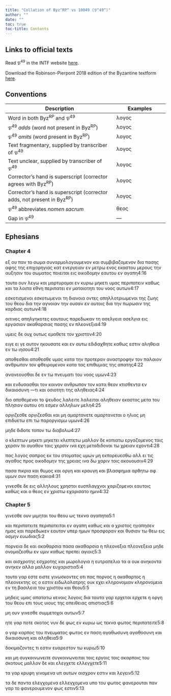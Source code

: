 ```yaml
---
title: "Collation of Byz^RP^ vs 10049 (𝔓^49^)"
author: ""
date: ""
toc: true
toc-title: Contents
---
```


::: {.callout-note appearance="minimal" icon="false" collapse="true"}
# Links to official texts

Read 𝔓^49^ in the INTF website [here](https://ntvmr.uni-muenster.de/manuscript-workspace?docID=10049).

Download the Robinson-Pierpont 2018 edition of the Byzantine textform [here](https://web.archive.org/web/20210413060536/https://byzantinetext.com/wp-content/uploads/2021/03/robinson-pierpont-2018-gnt-edition.pdf).


:::


::: {.callout-note appearance="minimal" icon="false" collapse="true"}
# Conventions

| Description                                                              	| Examples                           	|
|--------------------------------------------------------------------------	|------------------------------------	|
| Word in both Byz^RP^ and 𝔓^49^                                   	| λογος                              	|
| 𝔓^49^ *adds* (word not present in Byz^RP^)                       	| [λογος]{.greek-added}            	|
| 𝔓^49^ *omits* (word present in Byz^RP^)                          	| [λογος]{.greek-omitted}          	|
| Text fragmentary, supplied by transcriber of 𝔓^49^               	| [λογος]{.greek-supplied}         	|
| Text unclear, supplied by transcriber of 𝔓^49^                   	| [λογος]{.unclear}                	|
| Corrector's hand is superscript (corrector agrees with Byz^RP^)          	| [λογος]{.corr}                   	|
| Corrector's hand is superscript (corrector adds, not present in Byz^RP^) 	| [[λογος]{.corr}]{.greek-added} 	|
| 𝔓^49^ abbreviates *nomen sacrum*                                 	| [θεος]{.greek-abbr}            	|
| Gap in 𝔓^49^                                                     	| [―]{.gap}                        	|
:::

## Ephesians

### Chapter 4

[εξ]{.greek-omitted} [ου]{.greek-omitted} [παν]{.greek-omitted} [το]{.greek-omitted} [σωμα]{.greek-omitted} [συναρμολογουμενον]{.greek-omitted} [και]{.greek-omitted} [συμβιβαζομενον]{.greek-omitted} [δια]{.greek-omitted} [πασης]{.greek-omitted} [αφης]{.greek-omitted} [της]{.greek-omitted} [επιχορηγιας]{.greek-omitted} [κατ]{.greek-omitted} [ενεργειαν]{.greek-omitted} [εν]{.greek-omitted} [μετρω]{.greek-omitted} [ενος]{.greek-omitted} [εκαστου]{.greek-omitted} [μερους]{.greek-omitted} [την]{.greek-omitted} [αυξησιν]{.greek-omitted} [του]{.greek-omitted} [σωματος]{.greek-omitted} [ποιειται]{.greek-omitted} [εις]{.greek-omitted} [οικοδομην]{.greek-supplied} [εαυτου]{.greek-supplied} [εν]{.unclear} αγαπ[η]{.greek-supplied}[4:16]{.aside}

[το]{.greek-supplied}[υ]{.unclear}τ[ο]{.unclear} [ου]{.unclear}ν [λ]{.unclear}[εγω]{.greek-supplied} [και]{.greek-supplied} [μαρτυρομ]{.greek-supplied}[α]{.unclear}ι εν [κυριω]{.greek-abbr} μ[η]{.unclear}κετι υ[μας]{.greek-supplied} [π]{.greek-supplied}[ερ]{.unclear}[ι]{.greek-supplied}[π]{.unclear}ατ[ειν]{.greek-supplied} [καθως]{.greek-supplied} [και]{.greek-supplied} [τα]{.greek-supplied} [λοιπα]{.greek-omitted} [ε]{.unclear}θνη περιπατει ε[ν]{.unclear} [ματαιοτ]{.greek-supplied}[ητ]{.unclear}ι του [νοος]{.greek-supplied} αυτων[4:17]{.aside}

[εσκοτισμενοι]{.greek-omitted} [εσκοτωμενοι]{.greek-added} τη δ[ια]{.greek-supplied}ν[οι]{.unclear}α οντες [απηλ]{.greek-supplied}λοτριω[μ]{.unclear}ενοι της ζωης του [θεου]{.greek-abbr} [δ]{.unclear}ια την αγνοι[αν]{.greek-supplied} [τη]{.greek-supplied}[ν]{.unclear} ουσαν εν αυτοις δια [τη]{.unclear}[ν]{.greek-supplied} [πωρ]{.greek-supplied}[ω]{.unclear}σιν της [καρδια]{.greek-supplied}ς α[υ]{.unclear}τω[ν]{.unclear}[4:18]{.aside}

οιτινες απηλ[γηκοτες]{.greek-supplied} [ε]{.unclear}αυτους [παρεδ]{.greek-supplied}[ω]{.unclear}καν τ[η]{.unclear} [ασελγεια]{.greek-omitted} [[α]{.unclear}σελγια]{.greek-added} [ε]{.unclear}ι[ς]{.greek-supplied} εργ[α]{.unclear}[σιαν]{.greek-supplied} [α]{.unclear}καθαρ[σιας]{.greek-supplied} [πασης]{.greek-supplied} [εν]{.greek-supplied} [πλεο]{.greek-supplied}[νεξ]{.unclear}ια[4:19]{.aside}

υ[μ]{.unclear}[εις]{.greek-supplied} [δε]{.greek-supplied} [ουχ]{.unclear} ουτως [εμαθετε]{.greek-supplied} [τον]{.greek-supplied} [χριστον]{.greek-abbr}[4:20]{.aside}

[ειγε]{.greek-omitted} [[ει]{.greek-supplied}]{.greek-added} [[γε]{.greek-supplied}]{.greek-added} [α]{.unclear}υτον η[κ]{.unclear}[ουσατ]{.greek-supplied}[ε]{.unclear} και εν αυτ[ω]{.unclear} [εδιδαχθητε]{.greek-supplied} [καθως]{.greek-supplied} [εστι]{.greek-supplied}[ν]{.unclear} [αληθεια]{.unclear} [εν]{.unclear} [τω]{.greek-supplied} [ιησου]{.greek-abbr}[4:21]{.aside}

[αποθεσθαι]{.greek-omitted} [[α]{.greek-supplied}[π]{.unclear}οθεσθ[ε]{.unclear}]{.greek-added} [υμας]{.greek-supplied} [κατα]{.greek-supplied} [τη]{.greek-supplied}[ν]{.unclear} προ[τεραν]{.greek-supplied} [α]{.greek-supplied}ναστροφ[η]{.unclear}[ν]{.greek-supplied} [το]{.greek-supplied}[ν]{.unclear} παλαιον α[ν]{.unclear}[θρωπον]{.greek-supplied} [τον]{.greek-supplied} [φθει]{.unclear}ρομενον κατα τα[ς]{.greek-supplied} [ε]{.greek-supplied}[π]{.unclear}ιθυμιας της [απατης]{.greek-supplied}[4:22]{.aside}

[ανα]{.greek-supplied}νε[ο]{.unclear}υσθαι δε [εν]{.greek-added} τω [πνευματι]{.greek-abbr} [το]{.greek-supplied}υ νοος υμων[4:23]{.aside}

[και]{.greek-supplied} [ενδυσασ]{.greek-supplied}[θαι]{.unclear} [τ]{.unclear}ον καινον αν[θ]{.unclear}[ρωπο]{.greek-supplied}[ν]{.unclear} τον κατα [θεον]{.greek-abbr} [κτισ]{.greek-supplied}[θ]{.unclear}εν[τ]{.unclear}α εν δικαιοσυν[η]{.unclear} [[―]{.gap}[τι]{.unclear}]{.greek-added} [και]{.greek-omitted} [οσιοτητι]{.greek-omitted} της αλη[θειας]{.greek-supplied}[4:24]{.aside}

[δι]{.greek-supplied}[ο]{.unclear} απο[θ]{.unclear}εμενοι το ψευ[δ]{.unclear}[ος]{.greek-supplied} [λαλειτε]{.greek-omitted} [[λαλει]{.greek-supplied}[τ]{.unclear}[α]{.greek-supplied}[ι]{.unclear}]{.greek-added} αληθειαν [εκαστος]{.greek-supplied} [μ]{.greek-supplied}[ετ]{.unclear}α το[υ]{.unclear} πλησιον αυ[τ]{.unclear}[ου]{.greek-supplied} [οτι]{.greek-supplied} [εσμεν]{.greek-supplied} [αλληλ]{.unclear}ων [μελη]{.greek-supplied}[4:25]{.aside}

[οργιζεσθε]{.greek-omitted} [[ο]{.greek-supplied}[ρ]{.unclear}γι[ζε]{.unclear}σθαι]{.greek-added} και μ[η]{.unclear} [αμαρτανετε]{.greek-omitted} [αμα[ρτ]{.unclear}αν[ετ]{.greek-supplied}[α]{.unclear}ι]{.greek-added} ο ηλιος [μη]{.greek-supplied} [επ]{.greek-supplied}[ι]{.unclear}δυετω επι [τω]{.greek-omitted} παρ[ο]{.unclear}[ργ]{.greek-supplied}[ι]{.unclear}σμω υμ[ων]{.unclear}[4:26]{.aside}

μηδε [διδοτε]{.greek-supplied} [τ]{.greek-supplied}οπον τω διαβο[λω]{.unclear}[4:27]{.aside}

ο κλεπτω[ν]{.unclear} [μηκετι]{.greek-omitted} [[μ]{.unclear}ηκετει]{.greek-added} [κλεπτετ]{.greek-supplied}ω μαλλον δ[ε]{.greek-supplied} [κ]{.greek-supplied}[ο]{.unclear}πιατω ερ[γ]{.unclear}[α]{.greek-supplied}[ζ]{.unclear}ομενος [[ταις]{.greek-supplied}]{.greek-added} [[χερσι]{.greek-supplied}[ν]{.unclear}]{.greek-added} το αγαθον [ταις]{.greek-omitted} [χερσιν]{.greek-omitted} ινα εχη μ[ε]{.unclear}[τα]{.greek-supplied}[δ]{.unclear}ιδ[ο]{.unclear}ν[α]{.unclear}ι [τω]{.greek-supplied} [χρεια]{.greek-supplied}[ν]{.unclear} εχοντι[4:28]{.aside}

πας λογος σαπρος [ε]{.greek-supplied}[κ]{.unclear} του στοματος υμων [μη]{.greek-omitted} [εκπορευεσθω]{.greek-omitted} [αλλ]{.greek-omitted} [ει]{.greek-omitted} [τις]{.greek-omitted} [αγαθος]{.greek-omitted} [προς]{.greek-omitted} [οικοδομην]{.greek-omitted} [της]{.greek-omitted} [χρειας]{.greek-omitted} [ινα]{.greek-omitted} [δω]{.greek-omitted} [χαριν]{.greek-omitted} [τοις]{.greek-omitted} [ακουουσιν]{.greek-omitted}[4:29]{.aside}

[πασα]{.greek-omitted} [πικρια]{.greek-omitted} [και]{.greek-omitted} [θυμος]{.greek-omitted} [και]{.greek-omitted} [οργη]{.greek-omitted} [και]{.greek-omitted} [κραυγη]{.greek-omitted} [και]{.greek-omitted} [βλασφημια]{.greek-omitted} [αρθητω]{.greek-omitted} [αφ]{.greek-omitted} [υμων]{.greek-omitted} [συν]{.greek-omitted} [πα]{.greek-supplied}[ση]{.greek-supplied} [κ]{.greek-supplied}[ακια]{.unclear}[4:31]{.aside}

[γ]{.greek-supplied}[ιν]{.unclear}[εσθε]{.greek-supplied} [δ]{.unclear}ε εις α[λληλ]{.unclear}[ους]{.greek-supplied} [χρηστοι]{.greek-supplied} [ευσπλαγ]{.greek-supplied}[χ]{.greek-supplied}νοι χα[ρ]{.unclear}[ι]{.greek-supplied}[ζ]{.unclear}ο[μενοι]{.greek-supplied} εαυτοι[ς]{.greek-supplied} καθως [και]{.greek-omitted} ο [θεος]{.greek-abbr} [ε]{.unclear}[ν]{.greek-supplied} [χριστω]{.greek-abbr} [εχα]{.greek-supplied}ρισατο η[μ]{.unclear}[ιν]{.greek-supplied}[4:32]{.aside}

### Chapter 5

[γινεσθ]{.greek-supplied}[ε]{.unclear} ουν μιμηται του [θεου]{.greek-abbr} [ως]{.unclear} [τε]{.unclear}[κνα]{.greek-supplied} αγαπητα[5:1]{.aside}

κ[α]{.unclear}[ι]{.greek-supplied} [περιπατειτε]{.greek-omitted} [[πε]{.unclear}[ρι]{.greek-supplied}πατειται]{.greek-added} εν αγαπη καθως κ[αι]{.greek-supplied} ο [χριστος]{.greek-abbr} ηγαπησε[ν]{.greek-supplied} [ημ]{.greek-supplied}ας και παρεδωκε[ν]{.greek-supplied} εαυτον [υπερ]{.greek-supplied} ημων π[ρ]{.unclear}ο[σφορα]{.greek-supplied}[ν]{.unclear} [κα]{.unclear}ι θυσιαν τω [θεω]{.greek-abbr} [ε]{.unclear}[ι]{.greek-supplied}[ς]{.unclear} οσμη[ν]{.greek-supplied} [ευω]{.greek-supplied}διας[5:2]{.aside}

πορν[εια]{.greek-supplied} [δε]{.greek-supplied} [κ]{.unclear}αι [ακαθαρσια]{.greek-added} πασ[α]{.unclear} [ακαθαρσια]{.greek-omitted} η [πλεονεξια]{.greek-omitted} [[πλ]{.unclear}ε[ον]{.greek-supplied}εξεια]{.greek-added} μ[ηδ]{.unclear}[ε]{.greek-supplied} [ονο]{.greek-supplied}[μ]{.unclear}αζεσθω εν υμι[ν]{.unclear} [κ]{.greek-supplied}[α]{.unclear}θως π[ρεπει]{.greek-supplied} αγιοις[5:3]{.aside}

και [αισχροτης]{.greek-omitted} [ε[σ]{.unclear}[χροτ]{.greek-supplied}ης]{.greek-added} και [μω]{.unclear}[ρολογια]{.greek-supplied} [η]{.greek-supplied} [ευτραπελια]{.greek-supplied} [τα]{.greek-omitted} [[α]{.greek-supplied}]{.greek-added} ουκ [ανηκοντα]{.greek-omitted} [[α]{.unclear}νηκε[ν]{.unclear}]{.greek-added} [αλλ]{.unclear}[α]{.greek-supplied} [μ]{.greek-supplied}[αλ]{.unclear}[λον]{.greek-supplied} [ευχαριστια]{.greek-supplied}[5:4]{.aside}

[τουτο]{.greek-supplied} [γαρ]{.greek-supplied} [εστε]{.greek-omitted} [ειστε]{.greek-added} γι[ν]{.unclear}ωσ[κ]{.unclear}[ο]{.greek-supplied}ν[τ]{.unclear}[ες]{.greek-supplied} οτι [πα]{.unclear}[ς]{.greek-supplied} [πορνος]{.greek-supplied} [η]{.greek-supplied} [ακ]{.greek-supplied}α[θαρτος]{.greek-supplied} η πλεονεκτ[ης]{.unclear} [ος]{.greek-omitted} [[ο]{.unclear}]{.greek-added} [εσ]{.greek-supplied}[τ]{.unclear}ιν ειδωλ[ολατρης]{.unclear} ο[υ]{.unclear}[κ]{.greek-supplied} [εχει]{.greek-supplied} [κληρονομιαν]{.greek-omitted} [κληρονομεια]{.greek-added} ε[ν]{.unclear} [τη]{.greek-supplied} βασιλεια του [χριστου]{.greek-abbr} [κα]{.unclear}ι [θεου]{.greek-abbr}[5:5]{.aside}

[μηδεις]{.greek-supplied} υμας α[π]{.unclear}ατατ[ω]{.unclear} [κε]{.greek-supplied}[ν]{.unclear}οις λογοις δια [τα]{.unclear}υ[τα]{.unclear} [γαρ]{.greek-supplied} [ερχεται]{.greek-omitted} [[ερχε]{.greek-supplied}τε]{.greek-added} [η]{.unclear} οργη το[υ]{.unclear} [θεου]{.greek-abbr} [επι]{.greek-supplied} του[ς]{.unclear} [υ]{.unclear}ι[ο]{.unclear}υς της [απειθειας]{.greek-omitted} [απι[σ]{.unclear}τ[ι]{.unclear}α[ς]{.greek-supplied}]{.greek-added}[5:6]{.aside}

[μη]{.greek-supplied} ουν γινεσ[θ]{.unclear}[ε]{.greek-supplied} [συμμετ]{.greek-supplied}ο[χ]{.unclear}[οι]{.greek-supplied} [αυ]{.unclear}των[5:7]{.aside}

ητε γαρ [π]{.unclear}[οτε]{.greek-supplied} σκοτος ν[υν]{.greek-supplied} [δε]{.greek-supplied} [φω]{.greek-supplied}[ς]{.unclear} [εν]{.unclear} [κυριω]{.greek-abbr} ω[ς]{.unclear} τε[κ]{.unclear}[ν]{.greek-supplied}α [φ]{.unclear}[ωτος]{.greek-supplied} [πε]{.greek-supplied}ριπατει[τε]{.unclear}[5:8]{.aside}

[ο]{.greek-supplied} [γαρ]{.greek-supplied} [καρπ]{.greek-supplied}[ος]{.unclear} [το]{.unclear}υ [πνευματος]{.greek-omitted} [φωτος]{.greek-added} εν π[α]{.unclear}[ση]{.greek-supplied} [αγαθωσυνη]{.greek-omitted} [[αγα]{.greek-supplied}θοσυνη]{.greek-added} και [δ]{.unclear}[ικα]{.greek-supplied}ιοσυ[ν]{.unclear}η [και]{.unclear} αληθεια[5:9]{.aside}

[δ]{.unclear}οκι[μα]{.greek-supplied}ζοντες τι εσ[τ]{.unclear}[ι]{.greek-supplied}ν ευ[α]{.unclear}ρεσ[το]{.greek-supplied}[ν]{.unclear} τω [κυριω]{.greek-abbr}[5:10]{.aside}

και μη [συγκοινωνειτε]{.greek-omitted} [[συγ]{.greek-supplied}κοινωνειται]{.greek-added} τ[ο]{.unclear}ις εργοις τ[οις]{.greek-supplied} [α]{.unclear}καρποις του [σκ]{.unclear}[οτους]{.greek-supplied} μαλλον δε [κ]{.unclear}[α]{.greek-supplied}[ι]{.unclear} [ελεγχετε]{.greek-omitted} [ελλεγχε[τ]{.unclear}[ε]{.greek-supplied}]{.greek-added}[5:11]{.aside}

[τ]{.unclear}α [γαρ]{.greek-omitted} κρυφη γιν[ο]{.unclear}[μενα]{.greek-supplied} υπ αυτων [αι]{.greek-supplied}σ[χ]{.unclear}ρον εστιν και λεγειν[5:12]{.aside}

τ[α]{.unclear} [δε]{.greek-supplied} [παν]{.greek-supplied}τα [ελεγχομενα]{.greek-omitted} [ελλεγχο[μ]{.greek-supplied}ενα]{.greek-added} υπο του φωτος φανερ[ουται]{.greek-supplied} [παν]{.greek-omitted} [γαρ]{.greek-omitted} [το]{.greek-omitted} [φανερουμενον]{.greek-omitted} [φως]{.greek-omitted} [εστιν]{.greek-omitted}[5:13]{.aside}

